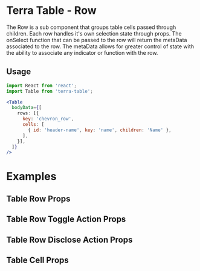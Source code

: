 
<Badge />

# Terra Table - Row

The Row is a sub component that groups table cells passed through children. Each row handles it's own selection state through props. The onSelect function that can be passed to the row will return the metaData associated to the row. The metaData allows for greater control of state with the ability to associate any indicator or function with the row.

## Usage

```jsx
import React from 'react';
import Table from 'terra-table';

<Table
  bodyData={[
    rows: [{
      key: 'chevron_row',
      cells: [
        { id: 'header-name', key: 'name', children: 'Name' },
      ],
    }],
  ]}
/>
```

# Examples

<RowExample />

## Table Row Props

<RowProps />

## Table Row Toggle Action Props

<ToggleActionProps />

## Table Row Disclose Action Props

<DiscloseActionProps />

## Table Cell Props

<CellProps />
